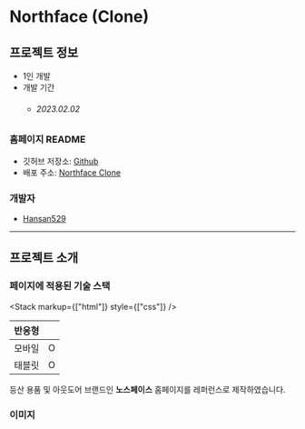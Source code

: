 
# Northface (Clone)

## 프로젝트 정보

- 1인 개발  
- 개발 기간 
    - ###### 2023.02.02

### 홈페이지 README

- 깃허브 저장소: <a target="_blank" href='https://github.com/Hansan529/tutorial/tree/main/HRD-step02_CSS/CSS_markup/northface'>Github</a>
- 배포 주소: <a target="_blank" href='https://hansan529.github.io/tutorial/HRD-step02_CSS/CSS_markup/northface'>Northface Clone</a>

### 개발자

 - [Hansan529](https://github.com/Hansan529)

---

## 프로젝트 소개

### 페이지에 적용된 기술 스택

<Stack markup={["html"]} style={["css"]} />

| 반응형 |  |
| --- | --- |
| 모바일 | O |
| 태블릿 | O |

등산 용품 및 아웃도어 브랜드인 **노스페이스** 홈페이지를 레퍼런스로 제작하였습니다.

### 이미지